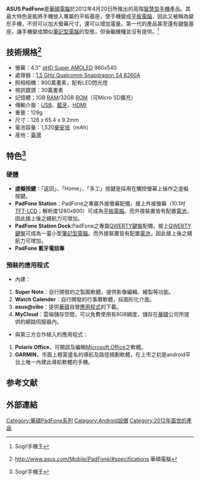 {{Infobox Mobile
|name           = Asus PadFone A66
|logo=File:PadFone_Logo.svg
|image          = File:Padfone.jpg|thumb|Padfone
|imagesize      = 250px
|slogan = Expand your life!
|manufacturer   = [[華碩電腦|華碩電腦]]
|available      = 2012年4月20日
|predecessor   = 
|successor      = [[華碩Padfone_2|PadFone 2]]
|status         = 已停售
|screen         = 4.3 [[吋|in.]] [[qHD|qHD]] ，[[Super_AMOLED|Super AMOLED]] 960x540
| camera          =800 萬畫素 BSI F2.2, 28mm
| 2nd_camera      =30 萬畫素
|operatingsystem = [[Android|Android]] 4.0(可升[[Android|Android]] 4.1.1)
|input          = 電容式多點 [[觸控螢幕|触摸屏]] (最多 5 點)
|cpu            = Snapdragon S4 MSM8660A 1.5GHz
|memory         = 16/32 GB <br/>1 GB RAM 
|memory_card  =  microSD 記憶卡 (SD 2.0 相容)
|networks = [[GSM|GSM]] / [[GPRS|GPRS]], [[EDGE|EDGE]]:850/900/1800/1900 MHz, <br/>[[HSPA|HSPA]], [[WCDMA|WCDMA]]:2100 MHz
|connectivity   = [[Bluetooth|Bluetooth]]4.0 with aptX, [[802.11|802.11a/b/g/n]] <br/> micro USB, [[HDMI|HDMI]]
|music        = 3.5 mm 立體聲耳機插孔
|battery        = 1,520mAh [[鋰離子電池|鋰離子電池]] (可更換)
|size           = 128 x 65.4 x 9.2 [[mm|mm]]
|weight         = 129 [[g|g]] 含電池
}}
'''ASUS PadFone'''是[[華碩電腦|華碩電腦]]於2012年4月20日所推出的高階[[智慧型手機|智慧型手機]]產品。其最大特色是能將手機放入專屬的平板基座，使手機變成[[平板電腦|平板電腦]]，因此又被稱為變形手機，不但可以加大螢幕尺寸，還可以增加電量。第一代的產品甚至還有鍵盤基座，讓手機變成類似[[筆記型電腦|筆記型電腦]]的型態，但後繼機種並沒有提供。<ref>{{cite web |url=http://www.sogi.com.tw/product/productInfo.aspx?pno=8278 |title=存档副本 |accessdate=2014-01-20 |deadurl=yes |archiveurl=https://web.archive.org/web/20131108020710/http://www.sogi.com.tw/product/productinfo.aspx?pno=8278 |archivedate=2013-11-08 }} Sogi!手機王</ref>

==技術規格<ref>http://www.asus.com/Mobile/PadFone/#specifications {{webarchive|url=https://www.webcitation.org/6DSJ0ri02?url=http://www.asus.com/Mobile/PadFone/ |date=2013-01-05 }} 華碩電腦</ref>==
*螢幕：4.3" [[Super_AMOLED|qHD Super AMOLED]] 960x540
*處理器：[[Snapdragon|1.5 GHz Qualcomm Snapdragon S4 8260A]]
*照相相機：800萬畫素，配有LED閃光燈
*視訊鏡頭：30萬畫素
*記憶體；1GB [[隨機存取記憶體|RAM]]/32GB [[ROM|ROM]]（可Micro SD擴充）
*傳輸介面：[[USB|USB]]、[[藍牙|藍牙]]、[[HDMI|HDMI]]
*重量：129g
*尺寸：128 x 65.4 x 9.2mm
*電池容量：1,520[[安培|毫安培]]（mAh）
*産地：{{ROC}}[[臺灣|臺灣]]

==特色<ref>{{cite web |url=http://www.sogi.com.tw/newforum/article_list.aspx?topic_id=6190851&page=2 |title=存档副本 |accessdate=2014-01-20 |deadurl=yes |archiveurl=https://web.archive.org/web/20120602051551/http://www.sogi.com.tw/newforum/article_list.aspx?topic_ID=6190851&page=2 |archivedate=2012-06-02 }} Sogi!手機王</ref>==
=== 硬體 ===
*'''虛擬按鍵'''：「返回」、「Home」、「多工」按鍵是採用在觸控螢幕上操作之虛擬按鍵。
*'''PadFone Station'''：PadFone之專屬外接螢幕配備，接上外接螢幕（10.1吋 [[TFT-LCD|TFT-LCD]]；解析度1280x800）可成為[[平板電腦|平板電腦]]。而外接裝置皆有配置[[電池|電池]]，因此接上後之續航力可增加。
*'''PadFone Station Dock''':PadFone之專屬[[QWERTY鍵盤|QWERTY鍵盤]]配備，接上[[QWERTY鍵盤|QWERTY鍵盤]]可成為一臺小型[[筆記型電腦|筆記型電腦]]。而外接裝置皆有配置[[電池|電池]]，因此接上後之續航力可增加。
*'''PadFone 藍牙電話筆'''
=== 預裝的應用程式 ===

*內建：
# '''Super Note'''：自行開發的之製圖軟體，提供影像編輯、繪製等功能。<br />
# '''Watch Calender'''：自行開發的行事曆軟體，採圖形化介面。<br />
# '''asus@vibe'''：提供[[華碩|華碩]]自營[[應用程式|應用程式]]的下載。<br />
# '''MyCloud'''：雲端儲存空間，可以免費使用有8GB額度，儲存在[[華碩|華碩]]公司所提供的網路伺服器內。<br />
*與第三方合作植入的應用程式：
# '''Polaris Office'''，可開啟及編輯[[Microsoft_Office|Microsoft Office]]之軟體。
# '''GARMIN'''，市面上極富盛名的導航及路徑規劃軟體，在上市之初是android平台上唯一內建此導航軟體的手機。

== 参考文献 ==
{{Reflist}}

== 外部連結 ==

{{Asus}}
[[Category:華碩PadFone系列|Category:華碩PadFone系列]]
[[Category:Android設備|Category:Android設備]]

[[Category:2012年面世的產品|Category:2012年面世的產品]]